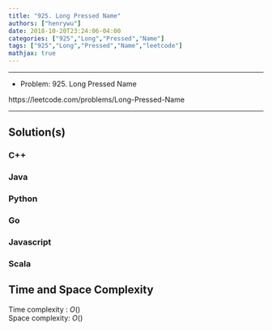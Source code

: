 ```yaml
---
title: "925. Long Pressed Name"
authors: ["henrywu"]
date: 2018-10-20T23:24:06-04:00
categories: ["925","Long","Pressed","Name"]
tags: ["925","Long","Pressed","Name","leetcode"]
mathjax: true
---
```


----

- Problem: 925. Long Pressed Name

https://leetcode.com/problems/Long-Pressed-Name

----

## Solution(s)

### C++

### Java

### Python

### Go

### Javascript

### Scala

## Time and Space Complexity

Time complexity : $O()$  
Space complexity: $O()$

